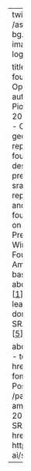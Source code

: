 ---
twitter-card:
  image: /assets/kraina-logo-bg.png
open-graph:
  image: /assets/kraina-logo-bg.png

title: Towards geospatial foundation model using OpenStreetMap data
author:
    - Piotr Gramacki
    - Piotr Szymański
date: 2024-03-11
categories:
    - OpenStreetMap
    - geospatial
    - representation learning
    - foundation model
description: "A poster presentation about the srai library, geospatial representation learning and vision for geospatial foundation model based on OpenStreetMap data. Presented during ELLIS Winter School on Foundation Models in Amsterdam 2024.
It is based on our prior work about transfer learning [[1](https://doi.org/10.1145/3486626.3493434)], representation learning in geospatial domain [[2](https://doi.org/10.1145/3486635.3491076), [3](https://doi.org/10.1145/3557918.3565865), [4](https://doi.org/10.1145/3486640.3491392)] and the SRAI library system paper [[5](https://doi.org/10.1145/3615886.3627740)]."

about:
    template: jolla
    links:
        - text: Venue
          icon: link
          href: https://amsterdam-fomo.github.io/
        - text: Poster
          icon: file-pdf
          href: /pages/publications/ellis-amsterdam-2024/poster.pdf
        - text: SRAI library
          icon: github
          href: https://github.com/kraina-ai/srai
---